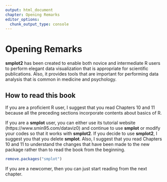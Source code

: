 ```yaml
---
output: html_document
chapter: Opening Remarks
editor_options:
  chunk_output_type: console
---
```

# Opening Remarks

**smplot2** has been created to enable both novice and intermediate R users to perform elegant data visualization that is appropriate for scientific publications. Also, it provides tools that are important for performing data analysis that is common in medicine and psychology.

## How to read this book

If you are a proficient R user, I suggest that you read Chapters 10 and 11 because all the preceding sections incorporate contents about basics of R.

If you are a **smplot** user, you can either use its tutorial website (https://www.smin95.com/dataviz0) and continue to use **smplot** or modify your codes so that it works with **smplot2**. If you decide to use **smplot2**, I suggest you that you delete **smplot**. Also, I suggest that you read Chapters 10 and 11 to understand the changes that have been made to the new package rather than to read the book from the beginning.

```r
remove.packages("smplot")
```

If you are a newcomer, then you can just start reading from the next chapter.
